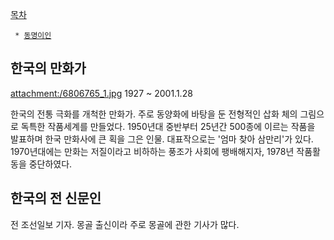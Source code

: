 [[목차]]

  * [[동명이인]]


== 한국의 만화가 ==
attachment:/6806765_1.jpg 
1927 ~ 2001.1.28

한국의 전통 극화를 개척한 만화가. 주로 동양화에 바탕을 둔 전형적인 삽화 체의 그림으로 독특한 작품세계를 만들었다. 1950년대 중반부터 25년간 500종에 이르는 작품을 발표하며 한국 만화사에 큰 획을 그은 인물. 대표작으로는 '엄마 찾아 삼만리'가 있다. 1970년대에는 만화는 저질이라고 비하하는 풍조가 사회에 팽배해지자, 1978년 작품활동을 중단하였다. 


== 한국의 전 신문인 ==
전 조선일보 기자. 몽골 출신이라 주로 몽골에 관한 기사가 많다. 

